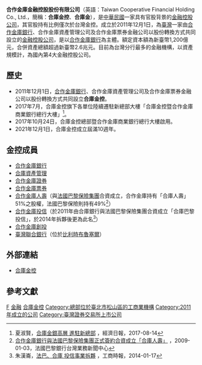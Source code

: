 {{Refimprove|time=2012-01-02}}

{{Infobox Company
| company_name                  = 合作金庫金融控股股份有限公司
| company_name_en               = Taiwan Cooperative Financial Holding Co., Ltd.
| company_logo                  = [[File:Taiwan_Cooperative_Holdings.svg|250px]]
| image                         = Taiwan Cooperative Financial Holding Building 20150628.jpg
| image_size                    = 230px
| image_caption                 = 合庫金控暨合作金庫銀行位於[[臺北市|臺北市]][[松山區_(臺灣)|松山區]]的總部大樓
| trading_name                  = 合庫金控、合庫金、TCFHC
| slogan                        = 
| traded_as                     = {{twse|5880}}
| local_code_name                       = TW
| local_code                       = 53021433
| ISIN                          = TW0005880009
| foundation                    = 2011年12月1日（{{age in years and days|2011|12|1|age=no}}）
| location                      = {{ROC-TWN}}<br/>[[臺北市|臺北市]][[松山區_(台北市)|松山區]]長安東路二段225號17、19樓
| key_people                    = 董事長：雷仲達<br />總經理：陳美足
| capital                       = [[新臺幣|新臺幣]]122,027,036,270元
| revenue                       = {{profit}}[[新臺幣|新臺幣]]466.28億元 <small>(2017年)</small>
| operating_income              = {{profit}}[[新臺幣|新臺幣]]168.03億元 <small>(2017年)</small>
| net_income                    = 
| assets                        = {{profit}}[[新臺幣|新臺幣]]3兆4,115億元 <small>(2017年)</small>
| major_shareholder             = [[中華民國財政部|財政部]](26.06%)<br/>[[中華郵政|中華郵政]](3.78%)<br/>[[臺灣菸酒公司|臺灣菸酒公司]](2.38%)<br/>[[中華民國農會|中華民國農會]](1.55%)
| subsid                        = [[合作金庫銀行|合作金庫銀行]]<br />合庫資產管理<br />合作金庫證券<br />合作金庫票券<br />合作金庫人壽<br />合作金庫投信<br />合作金庫創投<br />台灣聯合銀行
| homepage                      = [http://www.tcfhc.com.tw www.tcfhc.com.tw]
| footnotes                     = 
}}

'''合作金庫金融控股股份有限公司'''（英語：Taiwan Cooperative Financial Holding Co., Ltd.，簡稱：'''合庫金控'''、'''合庫金'''），是[[中華民國|中華民國]]一家具有官股背景的[[金融控股公司|金融控股公司]]，其官股持有比例僅次於台灣金控。成立於2011年12月1日，為[[臺灣|臺灣]]一家由[[合作金庫銀行|合作金庫銀行]]、合作金庫資產管理公司及合作金庫票券金融公司以股份轉換方式共同設立的[[金融控股公司|金融控股公司]]，是以[[合作金庫銀行|合作金庫銀行]]為主體。額定資本額為新臺幣1,200億元，合併資產總額超過新臺幣2.6兆元。目前為台灣分行最多的金融機構，以資產規模計，為國內第4大金融控股公司。

== 歷史 ==
*2011年12月1日，[[合作金庫銀行|合作金庫銀行]]、合作金庫資產管理公司及合作金庫票券金融公司以股份轉換方式共同設立'''合庫金控'''。
*2017年7月，合庫金控旗下各單位陸續遷駐新總部大樓「合庫金控暨合作金庫商業銀行總行大樓」<ref>夏淑賢，[https://money.udn.com/money/story/5613/2640737 合庫金銀高層 進駐新總部] {{Wayback|url=https://money.udn.com/money/story/5613/2640737 |date=20170822094618 }}，經濟日報，2017-08-14</ref>。
*2017年10月24日，合庫金控總部暨合作金庫商業銀行總行大樓啟用。
*2021年12月1日，合庫金控成立屆滿10週年。

== 金控成員 ==
*[[合作金庫銀行|合作金庫銀行]]
*[[合庫資產管理|合庫資產管理]]
*[[合作金庫證券|合作金庫證券]]
*[[合作金庫票券|合作金庫票券]]
*[[合作金庫人壽|合作金庫人壽]]（與[[法國巴黎銀行|法國巴黎保險集團]]合資成立，合作金庫持有「合庫人壽」51%之股權，法國巴黎保險則持有49%<ref>[http://www.bnpparibas.com.tw/cn/2009/01/13/%E5%90%88%E4%BD%9C%E9%87%91%E5%BA%AB%E9%8A%80%E8%A1%8C%E8%88%87%E6%B3%95%E5%9C%8B%E5%B7%B4%E9%BB%8E%E4%BF%9D%E9%9A%AA%E9%9B%86%E5%9C%98%E6%AD%A3%E5%BC%8F%E7%B0%BD%E7%B4%84%E5%90%88%E8%B3%87%E6%88%90/ 合作金庫銀行與法國巴黎保險集團正式簽約合資成立「合庫人壽」] {{Wayback|url=http://www.bnpparibas.com.tw/cn/2009/01/13/%E5%90%88%E4%BD%9C%E9%87%91%E5%BA%AB%E9%8A%80%E8%A1%8C%E8%88%87%E6%B3%95%E5%9C%8B%E5%B7%B4%E9%BB%8E%E4%BF%9D%E9%9A%AA%E9%9B%86%E5%9C%98%E6%AD%A3%E5%BC%8F%E7%B0%BD%E7%B4%84%E5%90%88%E8%B3%87%E6%88%90/ |date=20170822100348 }}，2009-01-03，法國巴黎銀行台灣業務新聞中心</ref>）
*[[合作金庫投信|合作金庫投信]]（於2011年由合庫銀行與法國巴黎保險集團合資成立「合庫巴黎投信」，於2014年拆夥後更為此名<ref>朱漢崙，[http://www.chinatimes.com/newspapers/20140117000129-260205 法巴、合庫 投信事業拆夥] {{Wayback|url=http://www.chinatimes.com/newspapers/20140117000129-260205 |date=20170822101223 }}，工商時報，2014-01-17</ref>）
*[[合作金庫創投|合作金庫創投]]
*[[臺灣聯合銀行|臺灣聯合銀行]]（位於[[比利時|比利時]][[布魯塞爾|布魯塞爾]]）

== 外部連結 ==
*[http://www.tcfhc.com.tw 合庫金控]{{zh-tw}}

==參考文獻==
{{reflist}}


{{台灣的金融控股公司}}

[[Category:中華民國財政部|F]]
[[Category:中華民國公營事業|金融]]
[[Category:合庫金控|]]
[[Category:總部位於臺北市松山區的工商業機構|Category:總部位於臺北市松山區的工商業機構]]
[[Category:2011年成立的公司|Category:2011年成立的公司]]
[[Category:臺灣證券交易所上市公司|Category:臺灣證券交易所上市公司]]